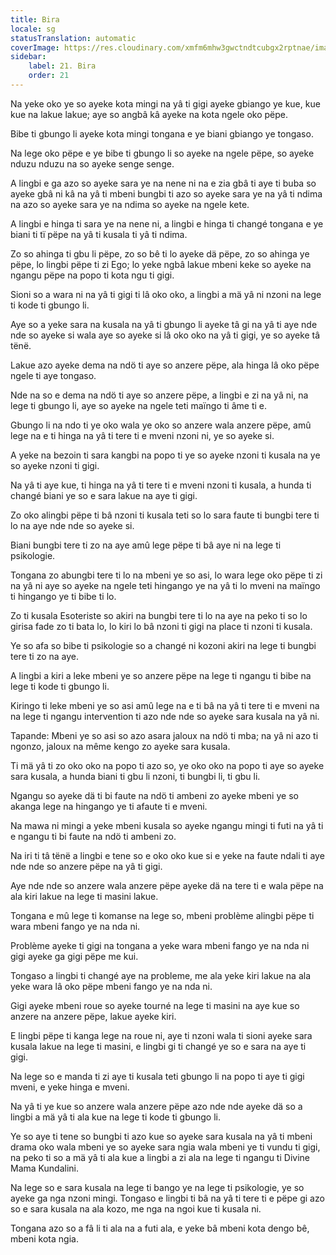 ```yaml
---
title: Bira
locale: sg
statusTranslation: automatic
coverImage: https://res.cloudinary.com/xmfm6mhw3gwctndtcubgx2rptnae/image/upload/v1741354419/small_cover_la_gran_rebelion_28716e29d2.webp
sidebar:
    label: 21. Bira
    order: 21
---
```

Na yeke oko ye so ayeke kota mingi na yâ ti gigi ayeke gbiango ye kue, kue kue na lakue lakue; aye so angbâ kâ ayeke na kota ngele oko pëpe.

Bibe ti gbungo li ayeke kota mingi tongana e ye biani gbiango ye tongaso.

Na lege oko pëpe e ye bibe ti gbungo li so ayeke na ngele pëpe, so ayeke nduzu nduzu na so ayeke senge senge.

A lingbi e ga azo so ayeke sara ye na nene ni na e zia gbâ ti aye ti buba so ayeke gbâ ni kâ na yâ ti mbeni bungbi ti azo so ayeke sara ye na yâ ti ndima na azo so ayeke sara ye na ndima so ayeke na ngele kete.

A lingbi e hinga ti sara ye na nene ni, a lingbi e hinga ti changé tongana e ye biani ti tï pëpe na yâ ti kusala ti yâ ti ndima.

Zo so ahinga ti gbu li pëpe, zo so bê ti lo ayeke dä pëpe, zo so ahinga ye pëpe, lo lingbi pëpe ti zi Ego; lo yeke ngbâ lakue mbeni keke so ayeke na ngangu pëpe na popo ti kota ngu ti gigi.

Sioni so a wara ni na yâ ti gigi ti lâ oko oko, a lingbi a mä yâ ni nzoni na lege ti kode ti gbungo li.

Aye so a yeke sara na kusala na yâ ti gbungo li ayeke tâ gi na yâ ti aye nde nde so ayeke si wala aye so ayeke si lâ oko oko na yâ ti gigi, ye so ayeke tâ tënë.

Lakue azo ayeke dema na ndö ti aye so anzere pëpe, ala hinga lâ oko pëpe ngele ti aye tongaso.

Nde na so e dema na ndö ti aye so anzere pëpe, a lingbi e zi na yâ ni, na lege ti gbungo li, aye so ayeke na ngele teti maïngo ti âme ti e.

Gbungo li na ndo ti ye oko wala ye oko so anzere wala anzere pëpe, amû lege na e ti hinga na yâ ti tere ti e mveni nzoni ni, ye so ayeke si.

A yeke na bezoin ti sara kangbi na popo ti ye so ayeke nzoni ti kusala na ye so ayeke nzoni ti gigi.

Na yâ ti aye kue, ti hinga na yâ ti tere ti e mveni nzoni ti kusala, a hunda ti changé biani ye so e sara lakue na aye ti gigi.

Zo oko alingbi pëpe ti bâ nzoni ti kusala teti so lo sara faute ti bungbi tere ti lo na aye nde nde so ayeke si.

Biani bungbi tere ti zo na aye amû lege pëpe ti bâ aye ni na lege ti psikologie.

Tongana zo abungbi tere ti lo na mbeni ye so asi, lo wara lege oko pëpe ti zi na yâ ni aye so ayeke na ngele teti hingango ye na yâ ti lo mveni na maïngo ti hingango ye ti bibe ti lo.

Zo ti kusala Esoteriste so akiri na bungbi tere ti lo na aye na peko ti so lo girisa fade zo ti bata lo, lo kiri lo bâ nzoni ti gigi na place ti nzoni ti kusala.

Ye so afa so bibe ti psikologie so a changé ni kozoni akiri na lege ti bungbi tere ti zo na aye.

A lingbi a kiri a leke mbeni ye so anzere pëpe na lege ti ngangu ti bibe na lege ti kode ti gbungo li.

Kiringo ti leke mbeni ye so asi amû lege na e ti bâ na yâ ti tere ti e mveni na na lege ti ngangu intervention ti azo nde nde so ayeke sara kusala na yâ ni.

Tapande: Mbeni ye so asi so azo asara jaloux na ndö ti mba; na yâ ni azo ti ngonzo, jaloux na même kengo zo ayeke sara kusala.

Ti mä yâ ti zo oko oko na popo ti azo so, ye oko oko na popo ti aye so ayeke sara kusala, a hunda biani ti gbu li nzoni, ti bungbi li, ti gbu li.

Ngangu so ayeke dä ti bi faute na ndö ti ambeni zo ayeke mbeni ye so akanga lege na hingango ye ti afaute ti e mveni.

Na mawa ni mingi a yeke mbeni kusala so ayeke ngangu mingi ti futi na yâ ti e ngangu ti bi faute na ndö ti ambeni zo.

Na iri ti tâ tënë a lingbi e tene so e oko oko kue si e yeke na faute ndali ti aye nde nde so anzere pëpe na yâ ti gigi.

Aye nde nde so anzere wala anzere pëpe ayeke dä na tere ti e wala pëpe na ala kiri lakue na lege ti masini lakue.

Tongana e mû lege ti komanse na lege so, mbeni problème alingbi pëpe ti wara mbeni fango ye na nda ni.

Problème ayeke ti gigi na tongana a yeke wara mbeni fango ye na nda ni gigi ayeke ga gigi pëpe me kui.

Tongaso a lingbi ti changé aye na probleme, me ala yeke kiri lakue na ala yeke wara lâ oko pëpe mbeni fango ye na nda ni.

Gigi ayeke mbeni roue so ayeke tourné na lege ti masini na aye kue so anzere na anzere pëpe, lakue ayeke kiri.

E lingbi pëpe ti kanga lege na roue ni, aye ti nzoni wala ti sioni ayeke sara kusala lakue na lege ti masini, e lingbi gi ti changé ye so e sara na aye ti gigi.

Na lege so e manda ti zi aye ti kusala teti gbungo li na popo ti aye ti gigi mveni, e yeke hinga e mveni.

Na yâ ti ye kue so anzere wala anzere pëpe azo nde nde ayeke dä so a lingbi a mä yâ ti ala kue na lege ti kode ti gbungo li.

Ye so aye ti tene so bungbi ti azo kue so ayeke sara kusala na yâ ti mbeni drama oko wala mbeni ye so ayeke sara ngia wala mbeni ye ti vundu ti gigi, na peko ti so a mä yâ ti ala kue a lingbi a zi ala na lege ti ngangu ti Divine Mama Kundalini.

Na lege so e sara kusala na lege ti bango ye na lege ti psikologie, ye so ayeke ga nga nzoni mingi. Tongaso e lingbi ti bâ na yâ ti tere ti e pëpe gi azo so e sara kusala na ala kozo, me nga na ngoi kue ti kusala ni.

Tongana azo so a fâ li ti ala na a futi ala, e yeke bâ mbeni kota dengo bê, mbeni kota ngia.

